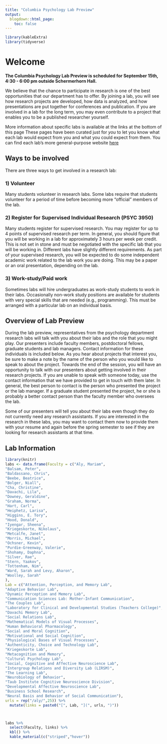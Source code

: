 ```yaml
---
title: "Columbia Psychology Lab Preview"
output:
  blogdown::html_page:
    toc: false
---
```


```r
library(kableExtra)
library(tidyverse)
```

# Welcome

**The Columbia Psychology Lab Preview is scheduled for September 15th, 4:30 - 6:00 pm outside Schermerhorn Hall.**

We believe that the chance to participate in research is one of the best opportunities that our department has to offer.  By joining a lab, you will see how research projects are developed, how data is analyzed, and how presentations are put together for conferences and publication.  If you are involved in a lab for the long term, you may even contribute to a project that enables you to be a published researcher yourself.  

More information about specific labs is available at the links at the bottom of this page These pages have been curated just for *you* to let you know what each lab would expect from you and what you could expect from them. You can find each lab's more general-purpose website [here](https://psychology.columbia.edu/content/lab-websites)

## Ways to be involved
 
There are three ways to get involved in a research lab:
 
### 1) Volunteer
Many students volunteer in research labs.  Some labs require that students volunteer for a period of time before becoming more “official” members of the lab.
 
### 2) Register for Supervised Individual Research (PSYC 3950) 
Many students register for supervised research.  You may register for up to 4 points of supervised research per term.  In general, you should figure that you will be working in a lab for approximately 3 hours per week per credit.  This is not set in stone and must be negotiated with the specific lab that you will be working in.  Different labs have slightly different requirements.  As part of your supervised research, you will be expected to do some independent academic work related to the lab work you are doing.  This may be a paper or an oral presentation, depending on the lab.
 
### 3) Work-study/Paid work 
Sometimes labs will hire undergraduates as work-study students to work in their labs.  Occasionally non-work study positions are available for students with very special skills that are needed (e.g., programming).  This must be arranged with a particular lab on an individual basis.

## Overview of Lab Preview
 
During the lab preview, representatives from the psychology department research labs will talk with you about their labs and the role that you might play.  Our presenters include faculty members, postdoctoral fellows, graduate students and lab managers.  Contact information for these individuals is included below.  As you hear about projects that interest you, be sure to make a note by the name of the person who you would like to speak to about the project.  Towards the end of the session, you will have an opportunity to talk with our presenters about getting involved in their research projects.  If you are unable to speak with someone today, use the contact information that we have provided to get in touch with them later.  In general, the best person to contact is the person who presented the project or the lab manager.  If a graduate student presented the project, he or she is probably a better contact person than the faculty member who oversees the lab.
 
Some of our presenters will tell you about their labs even though they do not currently need any research assistants.  If you are interested in the research in these labs, you may want to contact them now to provide them with your resume and again before the spring semester to see if they are looking for research assistants at that time.

## Lab Information

```r
library(knitr)
labs <- data.frame(Faculty = c("Aly, Mariam",
"Balsam, Peter",
"Baldassano, Chris",
"Beebe, Beatrice",
"Bolger, Niall",
"Cha, Christine",
"Davachi, Lila",
"Downey, Geraldine",
"Graham, Norma",
"Hart, Carl",
"Heiphetz, Larisa",
"Higgins, E. Tory",
"Hood, Donald",
"Iyengar, Sheena",
"Kriegeskorte, Nikolaus",
"Metcalfe, Janet",
"Morris, Michael",
"Ochsner, Kevin",
"Purdie-Greenway, Valerie",
"Shohamy, Daphna",
"Silver, Rae",
"Stern, Yaakov",
"Tottenham, Nim",
"Ward, Sarah and Levy, Aharon",
"Woolley, Sarah"
),
Lab = c("Attention, Perception, and Memory Lab",
"Adaptive Behavior Lab",
"Dynamic Perception and Memory Lab",
"Communication Sciences Lab: Mother-Infant Communication",
"The Couples Lab",
"Laboratory for Clinical and Developmental Studies (Teachers College)",
"Davachi Memory Lab",
"Social Relations Lab",
"Mathematical Models of Visual Processes",
"Human Behavioral Pharmacology",
"Social and Moral Cognition",
"Motivational and Social Cognition",
"Physiological Bases of Visual Processes",
"Authenticity, Choice and Technology Lab",
"Kriegeskorte Lab",
"Metacognition and Memory",
"Cultural Psychology Lab",
"Social, Cognitive and Affective Neuroscience Lab",
"Intergroup Relations and Diversity Lab (LIRSM)",
"The Learning Lab",
"Neurobiology of Behavior",
"Taub Institute Cognitive Neuroscience Division",
"Developmental Affective Neuroscience Lab",
"Business School Research",
"Neural Basis and Behavior of Social Communication"),
urls = rep("/aly/",25)) %>%
  mutate(links = paste0("[", Lab, "](", urls, ")"))



labs %>%
  select(Faculty, links) %>%
  kbl() %>%
  kable_material(c("striped","hover"))
```



